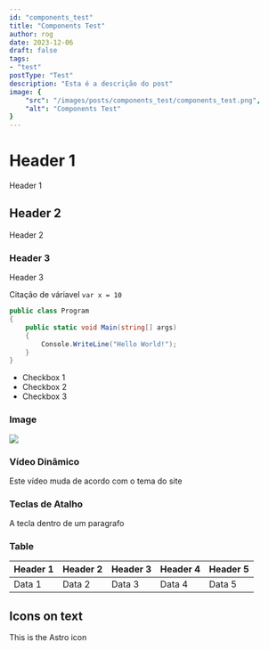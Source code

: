```yaml
---
id: "components_test"
title: "Components Test"
author: rog
date: 2023-12-06
draft: false
tags: 
- "test"
postType: "Test"
description: "Esta é a descrição do post"
image: {
    "src": "/images/posts/components_test/components_test.png",
    "alt": "Components Test"
}
---
```


# Header 1
Header 1

## Header 2
Header 2

### Header 3
Header 3

Citação de váriavel `var x = 10`

```cs
public class Program
{
    public static void Main(string[] args)
    {
        Console.WriteLine("Hello World!");
    }
}
```

- Checkbox 1
- Checkbox 2
- Checkbox 3

### Image
![](/images/posts/hello_world.jpg)

### Vídeo Dinâmico
Este vídeo muda de acordo com o tema do site
<DynamicImage src="/images/posts/components_test/components_test_light.gif" srcDark="/images/posts/components_test/components_test_dark.gif"/>

### Teclas de Atalho
<KeyboardKey kbKey="Ctrl" />

A tecla <KeyboardKey kbKey="Ctrl"/> dentro de um paragrafo

### Table
| Header 1 | Header 2 | Header 3 | Header 4 | Header 5 |
|----------|----------|----------|----------|----------|
| Data 1   | Data 2   | Data 3   | Data 4   | Data 5   |

## Icons on text

This is the <BrandIcon brand="astro"/> Astro icon